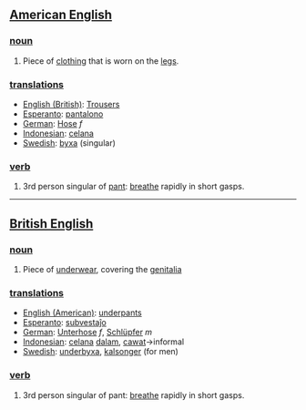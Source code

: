 ==[[American English]]==

===[[noun]]===
#Piece of [[clothing]] that is worn on the [[legs]].

===[[translation]]s===
*[[English (British)]]: [[Trousers]]
*[[Esperanto]]: [[pantalono]]
*[[German]]: [[Hose]] ''f''
*[[Indonesian]]: [[celana]]
*[[Swedish]]: [[byxa]] (singular)

===[[verb]]===
#3rd person singular of [[pant]]: [[breathe]] rapidly in short gasps.

----

==[[British English]]==

===[[noun]]===
#Piece of [[underwear]], covering the [[genitalia]]

===[[translation]]s===
*[[English (American)]]: [[underpants]]
*[[Esperanto]]: [[subvestaĵo]]
*[[German]]: [[Unterhose]] ''f'', [[Schlüpfer]] ''m''
*[[Indonesian]]: [[celana]] [[dalam]], [[cawat]]→informal
*[[Swedish]]: [[underbyxa]], [[kalsonger]] (for men)

===[[verb]]===
#3rd person singular of pant: [[breathe]] rapidly in short gasps.